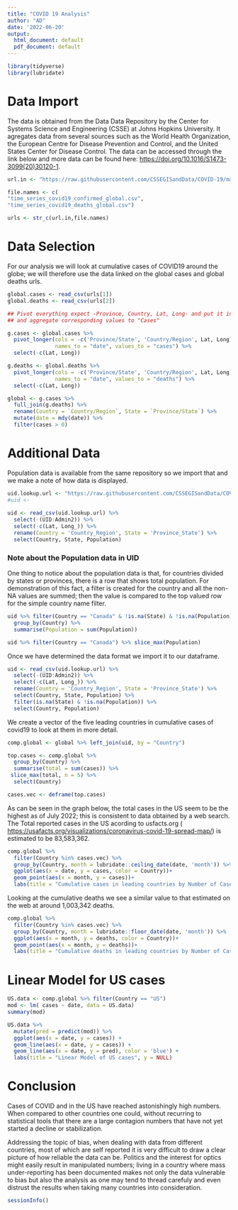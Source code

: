 ---
title: "COVID 19 Analysis"
author: "AD"
date: '2022-06-20'
output:
  html_document: default
  pdf_document: default
---

```{r library, message=FALSE, warning=FALSE, include=FALSE}
library(tidyverse)
library(lubridate)
```

# Data Import

The data is obtained from the Data Data Repository by the Center for Systems Science and Engineering (CSSE) at Johns Hopkins University. It agregates data from several sources such as the World Health Organization, the European Centre for Disease Prevention and Control, and the United States Center for Disease Control. 
The data can be accessed through the link below and more data can be found here: <https://doi.org/10.1016/S1473-3099(20)30120-1>.


```{r link_import}
url.in <- "https://raw.githubusercontent.com/CSSEGISandData/COVID-19/master/csse_covid_19_data/csse_covid_19_time_series/"

file.names <- c(
"time_series_covid19_confirmed_global.csv",
"time_series_covid19_deaths_global.csv")

urls <- str_c(url.in,file.names)
```

# Data Selection

For our analysis we will look at cumulative cases of COVID19 around the globe; we will therefore use the data linked on the global cases and global deaths urls.

```{r import_data, eval=TRUE}
global.cases <- read_csv(urls[1])
global.deaths <- read_csv(urls[2])
```

```{r tidy_global_cases}
## Pivot everything expect -Province, Country, Lat, Long- and put it into "Dates"
## and aggregate corresponding values to "Cases"

g.cases <- global.cases %>% 
  pivot_longer(cols = -c('Province/State', 'Country/Region', Lat, Long), 
               names_to = "date", values_to = "cases") %>% 
  select(-c(Lat, Long))
```

```{r tidy_global_deaths}
g.deaths <- global.deaths %>% 
  pivot_longer(cols = -c('Province/State', 'Country/Region', Lat, Long), 
               names_to = "date", values_to = "deaths") %>%  
  select(-c(Lat, Long))
```

```{r tidy_global_total, message=FALSE, warning=FALSE}
global <- g.cases %>% 
  full_join(g.deaths) %>% 
  rename(Country = `Country/Region`, State = `Province/State`) %>% 
  mutate(date = mdy(date)) %>% 
  filter(cases > 0)
```
# Additional Data

Population data is available from the same repository so we import that and we make a note of how data is displayed.

```{r}
uid.lookup.url <- "https://raw.githubusercontent.com/CSSEGISandData/COVID-19/master/csse_covid_19_data/UID_ISO_FIPS_LookUp_Table.csv"
#uid <- 
  
uid <- read_csv(uid.lookup.url) %>% 
  select(-(UID:Admin2)) %>% 
  select(-c(Lat, Long_)) %>% 
  rename(Country = 'Country_Region', State = 'Province_State') %>% 
  select(Country, State, Population)
```

### Note about the Population data in UID
One thing to notice about the population data is that, for countries divided by states or provinces, there is a row that shows total population.
For demonstration of this fact, a filter is created for the country and all the non-NA values are summed; then the value is compared to the top valued  row for the simple country name filter.

```{r}
uid %>% filter(Country == "Canada" & !is.na(State) & !is.na(Population)) %>% 
  group_by(Country) %>% 
  summarise(Population = sum(Population))

uid %>% filter(Country == "Canada") %>% slice_max(Population)
```

Once we have determined the data format we import it to our dataframe.

```{r}
uid <- read_csv(uid.lookup.url) %>% 
  select(-(UID:Admin2)) %>% 
  select(-c(Lat, Long_)) %>% 
  rename(Country = 'Country_Region', State = 'Province_State') %>% 
  select(Country, State, Population) %>% 
  filter(is.na(State) & !is.na(Population)) %>% 
  select(Country, Population)
```

We create a vector of the five leading countries in cumulative cases of covid19 to look at them in more detail.

```{r}
comp.global <- global %>% left_join(uid, by = "Country")

top.cases <- comp.global %>% 
  group_by(Country) %>% 
  summarise(total = sum(cases)) %>% 
 slice_max(total, n = 5) %>% 
  select(Country)

cases.vec <- deframe(top.cases)
```

As can be seen in the graph below, the total cases in the US seem to be the highest as of July 2022; this is consistent to data obtained
by a web search. The Total reported cases in the US acording to usfacts.org ( <https://usafacts.org/visualizations/coronavirus-covid-19-spread-map/>) is estimated to be 83,583,362.

```{r message=FALSE, warning=FALSE}
comp.global %>% 
  filter(Country %in% cases.vec) %>%
  group_by(Country, month = lubridate::ceiling_date(date, 'month')) %>%
  ggplot(aes(x = date, y = cases, color = Country))+
  geom_point(aes(x = month, y = cases))+
  labs(title = "Cumulative cases in leading countries by Number of Cases", y = NULL)
```

Looking at the cumulative deaths we see a similar value to that estimated on the web at around 1,003,342 deaths.


```{r message=FALSE, warning=FALSE}
comp.global %>% 
  filter(Country %in% cases.vec) %>% 
  group_by(Country, month = lubridate::floor_date(date, 'month')) %>% 
  ggplot(aes(x = month, y = deaths, color = Country))+
  geom_point(aes(x = month, y = deaths))+
  labs(title = "Cumulative deaths in leading countries by Number of Cases", y = NULL)
```

# Linear Model for US cases

```{r linear_model}
US.data <- comp.global %>% filter(Country == "US")
mod <- lm( cases ~ date, data = US.data)
summary(mod)
```

```{r}

US.data %>% 
  mutate(pred = predict(mod)) %>%  
  ggplot(aes(x = date, y = cases)) + 
  geom_line(aes(x = date, y = cases)) + 
  geom_line(aes(x = date, y = pred), color = 'blue') +  
  labs(title = "Linear Model of US cases", y = NULL)

```

# Conclusion

Cases of COVID and in the US have reached astonishingly high numbers. When compared to other countries one could, without recurring to statistical tools that there are a large contagion numbers that have not yet started a decline or stabilization.

Addressing the topic of bias, when dealing with data from different countries, most of which are self reported it is very difficult to draw a clear picture of how reliable the data can be. Politics and the interest for optics might easily result in manipulated numbers; living in a country where mass under-reporting has been documented makes not only the data vulnerable to bias but also the analysis as one may tend to thread carefuly and even distrust the results when taking many countries into consideration.


```{r}
sessionInfo()
```





